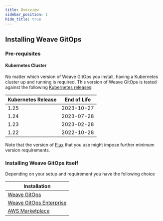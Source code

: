 ```yaml
---
title: Overview
sidebar_position: 1
hide_title: true
---
```


## Installing Weave GitOps

### Pre-requisites

#### Kubernetes Cluster

No matter which version of Weave GitOps you install, having a Kubernetes cluster up
and running is required. This version of Weave GitOps is tested against the following
[Kubernetes releases](https://kubernetes.io/releases/):

| Kubernetes Release | End of Life |
| ------------------ | ----------- |
| 1.25               | 2023-10-27  |
| 1.24               | 2023-07-28  |
| 1.23               | 2023-02-28  |
| 1.22               | 2022-10-28  |

Note that the version of [Flux](https://fluxcd.io/docs/installation/#prerequisites) that you use might impose further minimum version requirements.

### Installing Weave GitOps itself

Depending on your setup and requirement you have the following choice

| Installation                                           |
| ------------------------------------------------------ |
| [Weave GitOps](weave-gitops.mdx)                       |
| [Weave GitOps Enterprise](weave-gitops-enterprise.mdx) |
| [AWS Marketplace](aws-marketplace.mdx)                 |
